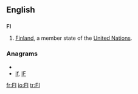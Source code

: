 ==English==

==={{abbreviation}}===
'''FI'''

# [[Finland]], a member state of the [[United Nations]].

===Anagrams===
* {{alphagram|fi}}
* [[if#English|if]], [[IF#English|IF]]


[[fr:FI]]
[[io:FI]]
[[tr:FI]]